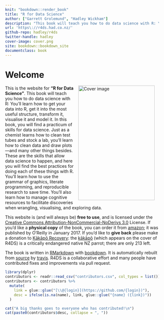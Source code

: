 ```yaml
---
knit: "bookdown::render_book"
title: "R for Data Science"
author: ["Garrett Grolemund", "Hadley Wickham"]
description: "This book will teach you how to do data science with R: You'll learn how to get your data into R, get it into the most useful structure, transform it, visualise it and model it. In this book, you will find a practicum of skills for data science. Just as a chemist learns how to clean test tubes and stock a lab, you'll learn how to clean data and draw plots---and many other things besides. These are the skills that allow data science to happen, and here you will find the best practices for doing each of these things with R. You'll learn how to use the grammar of graphics, literate programming, and reproducible research to save time. You'll also learn how to manage cognitive resources to facilitate discoveries when wrangling, visualising, and exploring data."
url: 'https\://r4ds.had.co.nz/'
github-repo: hadley/r4ds
twitter-handle: hadley
cover-image: cover.png
site: bookdown::bookdown_site
documentclass: book
---
```


# Welcome {-} 

<a href="http://amzn.to/2aHLAQ1"><img src="cover.png" width="250" height="375" alt="Cover image" align="right" style="margin: 0 1em 0 1em" /></a> This is the website for __"R for Data Science"__. This book will teach you how to do data science with R: You'll learn how to get your data into R, get it into the most useful structure, transform it, visualise it and model it. In this book, you will find a practicum of skills for data science. Just as a chemist learns how to clean test tubes and stock a lab, you'll learn how to clean data and draw plots---and many other things besides. These are the skills that allow data science to happen, and here you will find the best practices for doing each of these things with R. You'll learn how to use the grammar of graphics, literate programming, and reproducible research to save time. You'll also learn how to manage cognitive resources to facilitate discoveries when wrangling, visualising, and exploring data. 

This website is (and will always be) __free to use__, and is licensed under the [Creative Commons Attribution-NonCommercial-NoDerivs 3.0](http://creativecommons.org/licenses/by-nc-nd/3.0/us/) License.  If you'd like a __physical copy__ of the book, you can order it from [amazon](http://amzn.to/2aHLAQ1); it was published by O'Reilly in January 2017. If you'd like to __give back__
please make a donation to [Kākāpō Recovery](https://www.doc.govt.nz/kakapo-donate): the [kākāpō](https://www.youtube.com/watch?v=9T1vfsHYiKY) (which appears on the cover of R4DS) is a critically endangered native NZ parrot; there are only 213 left.

The book is written in [RMarkdown](https://rmarkdown.rstudio.com) with [bookdown](https://bookdown.org). It is automatically rebuilt from [source](https://github.com/hadley/r4ds) by [travis](http://travis-ci.org/). R4DS is a collaborative effort and many people have contributed fixes and improvements via pull request. 

```r
library(dplyr)
contributors <- readr::read_csv("contributors.csv", col_types = list())
contributors <- contributors %>% 
  mutate(
    link = glue::glue("[\\@{login}](https://github.com/{login})"),
    desc = ifelse(is.na(name), link, glue::glue("{name} ({link})"))
  )

cat("A big thanks goes to everyone who has contributed!\n")
cat(paste0(contributors$desc, collapse = ", "))
```
